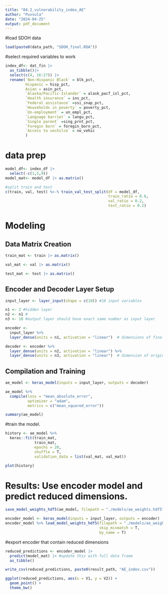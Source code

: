 ```yaml
---
title: "04.2_vulnerability_index_AE"
author: "Puvvula"
date: "2024-04-25"
output: pdf_document
---
```


#load SDOH data
```r
load(paste0(data_path, "SDOH_final.RDA"))
```

#select required variables to work
```r
index_df<- dat_fin |>
  as_tibble()|>
  select(c(4, 16:27)) |>
  rename(`Non-Hispanic Black` = blk_pct,
         Hispanic = hisp_pct,
         Asian = asin_pct,
         `Alaska/Pacific-Islander` = alask_pacf_isl_pct,
         `Health insurance` = ins_pct,
         `Federal assistance` =ssi_snap_pct,
         `Households in poverty` = poverty_pct,
         `Un-employment` = un_empl_pct,
         `Language barrier` = langu_pct,
         `Single parent` =sing_prnt_pct,
         `Foregin born` = foregin_born_pct,
         `Access to vechilce` = no_vehic
         )
```

# data prep
```r
model_df<- index_df |>
  select(-c(1,5,9))
model_mat<- model_df |> as.matrix()

#split train and test
c(train, val, test) %<-% train_val_test_split(df = model_df, 
                                              train_ratio = 0.6, 
                                              val_ratio = 0.2, 
                                              test_ratio = 0.2)
```

# Modeling

## Data Matrix Creation
```r
train_mat <- train |> as.matrix()

val_mat <- val |> as.matrix()

test_mat <- test |> as.matrix()
```


## Encoder and Decoder Layer Setup
```r
input_layer <- layer_input(shape = c(10)) #10 input variables

n1 <- 2 #hidden layer
n2 <- n1 #
n3 <- 10 #output layer should have exact same number as input layer

encoder <- 
  input_layer %>% 
  layer_dense(units = n1, activation = "linear")  # dimensions of final encoding layer

decoder <- encoder %>% 
  layer_dense(units = n2, activation = "linear") %>% 
  layer_dense(units = n3, activation = "linear")  # dimension of original variable
```

## Compilation and Training
```r
ae_model <- keras_model(inputs = input_layer, outputs = decoder)

ae_model %>% 
  compile(loss = "mean_absolute_error",
          optimizer = "adam",
          metrics = c("mean_squared_error"))

summary(ae_model)
```

#train the model.
```r
history <- ae_model %>% 
  keras::fit(train_mat,
             train_mat,
             epochs = 20,
             shuffle = T,
             validation_data = list(val_mat, val_mat))

plot(history)
```

# Results: Use encoder model and predict reduced dimensions.
```r
save_model_weights_hdf5(ae_model, filepath = "./models/ae_weights.hdf5")

encoder_model <- keras_model(inputs = input_layer, outputs = encoder)
encoder_model %>% load_model_weights_hdf5(filepath = "./models/ae_weights.hdf5", 
                                          skip_mismatch = T, 
                                          by_name = T)
```

#export encoder that contain reduced dimensions
```r
reduced_predictions <- encoder_model |> 
  predict(model_mat) |> #update this with full data frame
  as_tibble()

write_csv(reduced_predictions, paste0(result_path, "AE_index.csv"))
```


```r
ggplot(reduced_predictions, aes(x = V1, y = V2)) + 
  geom_point() + 
  theme_bw()
```
